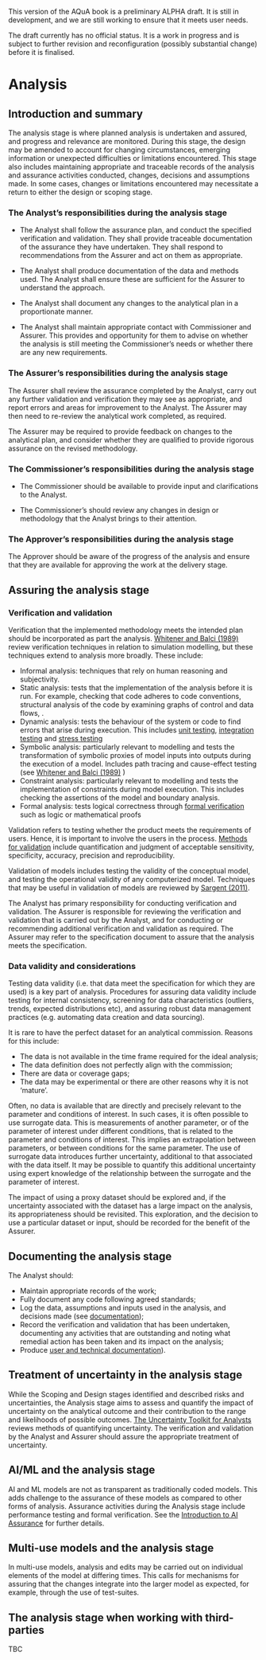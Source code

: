 ::: {.callout-important}
This version of the AQuA book is a preliminary ALPHA draft.  It is still in development, and we are still working to ensure that it meets user needs. 

The draft currently has no official status. It is a work in progress and is subject to further revision and reconfiguration (possibly substantial change) before it is finalised. 
:::

# Analysis

## Introduction and summary

The analysis stage is where planned analysis is undertaken and assured, and progress and relevance are monitored. During this stage, the design may be amended to account for changing circumstances, emerging information or unexpected difficulties or limitations encountered. This stage also includes maintaining appropriate and traceable records of the analysis and assurance activities conducted, changes, decisions and assumptions made. In some cases, changes or limitations encountered may necessitate a return to either the design or scoping stage. 




### The Analyst's responsibilities during the analysis stage

* The Analyst shall follow the assurance plan, and conduct the specified verification and validation. They shall provide traceable documentation of the assurance they have undertaken. They shall respond to recommendations from the Assurer and act on them as appropriate.

* The Analyst shall produce documentation of the data and methods used. The Analyst shall ensure these are sufficient for the Assurer to understand the approach.

* The Analyst shall document any changes to the analytical plan in a proportionate manner.

* The Analyst shall maintain appropriate contact with Commissioner and Assurer. This provides and opportunity for them to advise on whether the analysis is still meeting the Commissioner's needs or whether there are any new requirements.



### The Assurer's responsibilities during the analysis stage

The Assurer shall review the assurance completed by the Analyst, carry out any further validation and verification they may see as appropriate, and report errors and areas for improvement to the Analyst. The Assurer may then need to re-review the analytical work completed, as required. 

The Assurer may be required to provide feedback on changes to the analytical plan, and consider whether they are qualified to provide rigorous assurance on the revised methodology.


### The Commissioner's responsibilities during the analysis stage

* The Commissioner should be available to provide input and clarifications to the Analyst.

* The Commissioner’s should review any changes in design or methodology that the Analyst brings to their attention. 


### The Approver's responsibilities during the analysis stage

The Approver should be aware of the progress of the analysis and ensure that they are available for approving the work at the delivery stage.



## Assuring the analysis stage

### Verification and validation

Verification that the implemented methodology meets the intended plan should be incorporated as part the analysis. [Whitener and Balci (1989)](https://typeset.io/pdf/guidelines-for-selecting-and-using-simulation-model-143kzp6h5s.pdf) review verification techniques in relation to simulation modelling, but these techniques extend to analysis more broadly. These include:

- Informal analysis: techniques that rely on human reasoning and subjectivity.
- Static analysis: tests that the implementation of the analysis before it is run. For example, checking that code adheres to code conventions, structural analysis of the code by examining graphs of control and data flows, .
- Dynamic analysis: tests the behaviour of the system or code to find errors that arise during execution. This includes [unit testing](https://en.wikipedia.org/wiki/Unit_testing), [integration testing](https://en.wikipedia.org/wiki/Integration_testing) and [stress testing](https://en.wikipedia.org/wiki/Stress_testing_(computing))
- Symbolic analysis:  particularly relevant to modelling and tests the transformation of symbolic proxies of model inputs into outputs during the execution of a model. Includes path tracing and cause-effect testing (see [Whitener and Balci (1989)](https://typeset.io/pdf/guidelines-for-selecting-and-using-simulation-model-143kzp6h5s.pdf) )
- Constraint analysis: particularly relevant to modelling and tests the implementation of constraints during model execution. This includes checking the assertions of the model and boundary analysis.
- Formal analysis: tests logical correctness through [formal verification](https://en.wikipedia.org/wiki/Formal_verification#Formal_verification_for_software) such as logic or mathematical proofs



Validation refers to testing whether the product meets the requirements of users. Hence, it is important to involve the users in the process. [Methods for validation](https://en.wikipedia.org/wiki/Verification_and_validation#Aspects_of_analytical_methods_validation_) include quantification and judgment of acceptable sensitivity, specificity, accuracy, precision and reproducibility.

Validation of models includes testing the validity of the conceptual model, and testing the operational validity of any computerized model.  Techniques that may be useful in validation of models are reviewed by [Sargent (2011)](https://www.informs-sim.org/wsc11papers/016.pdf).

The Analyst has primary responsibility for conducting verification and validation. The Assurer is responsible for reviewing the verification and validation that is carried out by the Analyst, and for conducting or recommending additional verification and validation as required. The Assurer may refer to the specification document to assure that the analysis meets the specification.

### Data validity and considerations 

Testing data validity (i.e. that data meet the specification for which they are used) is a key part of analysis. Procedures for assuring data validity include testing for internal consistency, screening for data characteristics (outliers, trends, expected distributions etc), and assuring robust data management practices (e.g. automating data creation and data sourcing).

It is rare to have the perfect dataset for an analytical commission. Reasons for this include:

* The data is not available in the time frame required for the ideal analysis;  
* The data definition does not perfectly align with the commission;    
* There are data or coverage gaps;    
* The data may be experimental or there are other reasons why it is not ‘mature’.    

Often, no data is available that are directly and precisely relevant to the parameter and conditions of interest. In such cases, it is often possible to use surrogate data. This is measurements of another parameter, or of the parameter of interest under different conditions, that is related to the parameter and conditions of interest. This implies an extrapolation between parameters, or between conditions for the same parameter. The use of surrogate data introduces further uncertainty, additional to that associated with the data itself. It may be possible to quantify this additional uncertainty using expert knowledge of the relationship between the surrogate and the parameter of interest.

The impact of using a proxy dataset should be explored and, if the uncertainty associated with the dataset has a large impact on the analysis, its appropriateness should be revisited. This exploration, and the decision to use a particular dataset or input, should be recorded for the benefit of the Assurer. 



## Documenting the analysis stage 

The Analyst should:

* Maintain appropriate records of the work;
* Fully document any code following agreed standards;
* Log the data, assumptions and inputs used in the analysis, and decisions made (see [documentation](#definitions_and_key_concepts/#def_documentation));
* Record the verification and validation that has been undertaken, documenting any activities that are outstanding and noting what remedial action has been taken and its impact on the analysis;
* Produce [user and technical documentation](#definitions_and_key_concepts/#def_documentation)).

## Treatment of uncertainty in the analysis stage

While the Scoping and Design stages identified and described risks and uncertainties, the Analysis stage aims to assess and quantify the impact of uncertainty on the analytical outcome and their contribution to the range and likelihoods of possible outcomes. [The Uncertainty Toolkit for Analysts](hhttps://analystsuncertaintytoolkit.github.io/UncertaintyWeb/chapter_5.html) reviews methods of quantifying uncertainty. The verification and validation by the Analyst and Assurer should assure the appropriate treatment of uncertainty.



## AI/ML and the analysis stage

AI and ML models are not as transparent as traditionally coded models. This adds challenge to the assurance of these models as compared to other forms of analysis. Assurance activities during the Analysis stage include performance testing and formal verification. See the [Introduction to AI Assurance](https://www.gov.uk/government/publications/introduction-to-ai-assurance) for further details.



## Multi-use models and the analysis stage

In multi-use models, analysis and edits may be carried out on individual elements of the model at differing times. This calls for mechanisms for assuring that the changes integrate into the larger model as expected, for example, through the use of test-suites.

## The analysis stage when working with third-parties
TBC

